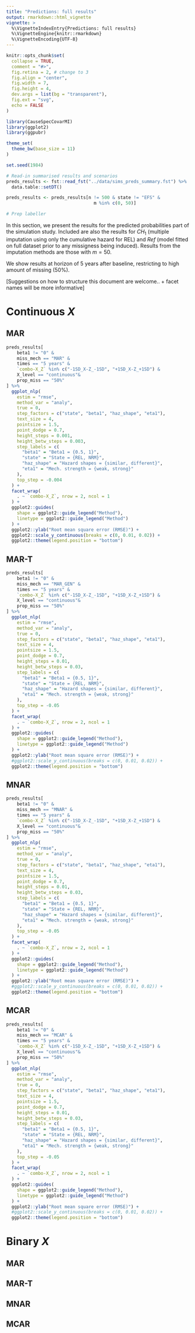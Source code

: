 ```yaml
---
title: "Predictions: full results"
output: rmarkdown::html_vignette
vignette: >
  %\VignetteIndexEntry{Predictions: full results}
  %\VignetteEngine{knitr::rmarkdown}
  %\VignetteEncoding{UTF-8}
---
```


```r
knitr::opts_chunk$set(
  collapse = TRUE,
  comment = "#>",
  fig.retina = 2, # change to 3 
  fig.align = "center",
  fig.width = 7,
  fig.height = 4,
  dev.args = list(bg = "transparent"),
  fig.ext = "svg",
  echo = FALSE
)
```

```r
library(CauseSpecCovarMI)
library(ggplot2)
library(ggpubr)

theme_set(
  theme_bw(base_size = 11)
)

set.seed(1984)
```


```r
# Read-in summarised results and scenarios
preds_results <- fst::read_fst("../data/sims_preds_summary.fst") %>% 
  data.table::setDT()

preds_results <- preds_results[n != 500 & state != "EFS" &  
                                 m %in% c(0, 50)]

# Prep labeller
```

In this section, we present the results for the predicted probabilities part of the simulation study. Included are also the results for $CH_{1}$ (multiple imputation using only the cumulative hazard for REL) and $Ref$ (model fitted on full dataset prior to any missigness being induced). Results from the imputation methods are those with $m = 50$.

We show results at horizon of 5 years after baseline, restricting to high amount of missing (50\%). 

[Suggestions on how to structure this document are welcome.. + facet names will be more informative]


# Continuous $X$

## MAR

```r
preds_results[
    beta1 != "0" &
    miss_mech == "MAR" & 
    times == "5 years" &  
    `combo-X_Z` %in% c("-1SD_X-Z_-1SD", "+1SD_X-Z_+1SD") & 
    X_level == "continuous"& 
    prop_miss == "50%"
] %>% 
  ggplot_nlp(
    estim = "rmse", 
    method_var = "analy", 
    true = 0, 
    step_factors = c("state", "beta1", "haz_shape", "eta1"),
    text_size = 4, 
    pointsize = 1.5,
    point_dodge = 0.7,
    height_steps = 0.001,
    height_betw_steps = 0.003,
    step_labels = c(
      "beta1" = "Beta1 = {0.5, 1}", 
      "state" = "State = {REL, NRM}", 
      "haz_shape" = "Hazard shapes = {similar, different}", 
      "eta1" = "Mech. strength = {weak, strong}"
    ),
    top_step = -0.004
  ) +
  facet_wrap(
    . ~ `combo-X_Z`, nrow = 2, ncol = 1
  ) +
  ggplot2::guides(
    shape = ggplot2::guide_legend("Method"),
    linetype = ggplot2::guide_legend("Method")
  ) +
  ggplot2::ylab("Root mean square error (RMSE)") +
  ggplot2::scale_y_continuous(breaks = c(0, 0.01, 0.02)) +
  ggplot2::theme(legend.position = "bottom")
```


## MAR-T

```r
preds_results[
    beta1 != "0" &
    miss_mech == "MAR_GEN" & 
    times == "5 years" &  
    `combo-X_Z` %in% c("-1SD_X-Z_-1SD", "+1SD_X-Z_+1SD") & 
    X_level == "continuous"& 
    prop_miss == "50%"
] %>% 
  ggplot_nlp(
    estim = "rmse", 
    method_var = "analy", 
    true = 0, 
    step_factors = c("state", "beta1", "haz_shape", "eta1"),
    text_size = 4, 
    pointsize = 1.5,
    point_dodge = 0.7,
    height_steps = 0.01,
    height_betw_steps = 0.03,
    step_labels = c(
      "beta1" = "Beta1 = {0.5, 1}", 
      "state" = "State = {REL, NRM}", 
      "haz_shape" = "Hazard shapes = {similar, different}", 
      "eta1" = "Mech. strength = {weak, strong}"
    ),
    top_step = -0.05
  ) +
  facet_wrap(
    . ~ `combo-X_Z`, nrow = 2, ncol = 1
  ) +
  ggplot2::guides(
    shape = ggplot2::guide_legend("Method"),
    linetype = ggplot2::guide_legend("Method")
  ) +
  ggplot2::ylab("Root mean square error (RMSE)") +
  #ggplot2::scale_y_continuous(breaks = c(0, 0.01, 0.02)) +
  ggplot2::theme(legend.position = "bottom")
```

## MNAR

```r
preds_results[
    beta1 != "0" &
    miss_mech == "MNAR" & 
    times == "5 years" &  
    `combo-X_Z` %in% c("-1SD_X-Z_-1SD", "+1SD_X-Z_+1SD") & 
    X_level == "continuous"& 
    prop_miss == "50%"
] %>% 
  ggplot_nlp(
    estim = "rmse", 
    method_var = "analy", 
    true = 0, 
    step_factors = c("state", "beta1", "haz_shape", "eta1"),
    text_size = 4, 
    pointsize = 1.5,
    point_dodge = 0.7,
    height_steps = 0.01,
    height_betw_steps = 0.03,
    step_labels = c(
      "beta1" = "Beta1 = {0.5, 1}", 
      "state" = "State = {REL, NRM}", 
      "haz_shape" = "Hazard shapes = {similar, different}", 
      "eta1" = "Mech. strength = {weak, strong}"
    ),
    top_step = -0.05
  ) +
  facet_wrap(
    . ~ `combo-X_Z`, nrow = 2, ncol = 1
  ) +
  ggplot2::guides(
    shape = ggplot2::guide_legend("Method"),
    linetype = ggplot2::guide_legend("Method")
  ) +
  ggplot2::ylab("Root mean square error (RMSE)") +
  #ggplot2::scale_y_continuous(breaks = c(0, 0.01, 0.02)) +
  ggplot2::theme(legend.position = "bottom")
```

## MCAR

```r
preds_results[
    beta1 != "0" &
    miss_mech == "MCAR" & 
    times == "5 years" &  
    `combo-X_Z` %in% c("-1SD_X-Z_-1SD", "+1SD_X-Z_+1SD") & 
    X_level == "continuous"& 
    prop_miss == "50%"
] %>% 
  ggplot_nlp(
    estim = "rmse", 
    method_var = "analy", 
    true = 0, 
    step_factors = c("state", "beta1", "haz_shape", "eta1"),
    text_size = 4, 
    pointsize = 1.5,
    point_dodge = 0.7,
    height_steps = 0.01,
    height_betw_steps = 0.03,
    step_labels = c(
      "beta1" = "Beta1 = {0.5, 1}", 
      "state" = "State = {REL, NRM}", 
      "haz_shape" = "Hazard shapes = {similar, different}", 
      "eta1" = "Mech. strength = {weak, strong}"
    ),
    top_step = -0.05
  ) +
  facet_wrap(
    . ~ `combo-X_Z`, nrow = 2, ncol = 1
  ) +
  ggplot2::guides(
    shape = ggplot2::guide_legend("Method"),
    linetype = ggplot2::guide_legend("Method")
  ) +
  ggplot2::ylab("Root mean square error (RMSE)") +
  #ggplot2::scale_y_continuous(breaks = c(0, 0.01, 0.02)) +
  ggplot2::theme(legend.position = "bottom")
```

# Binary $X$

## MAR

## MAR-T

## MNAR

## MCAR
